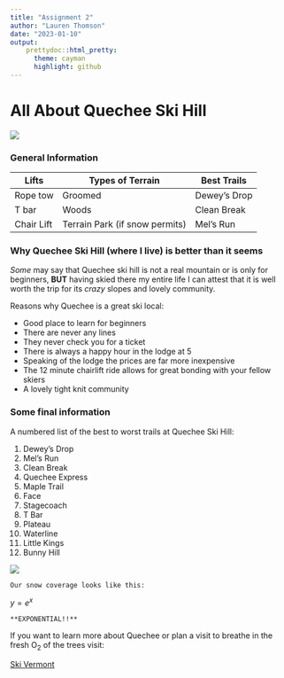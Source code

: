 ```yaml
---
title: "Assignment 2"
author: "Lauren Thomson"
date: "2023-01-10"
output: 
    prettydoc::html_pretty:
      theme: cayman
      highlight: github
---
```


# All About Quechee Ski Hill 

![ ](https://www.newenglandskihistory.com/Vermont/quecheeprofile3.jpg)

### General Information 

Lifts   | Types of Terrain  | Best Trails
------------- | ------------- | -------------
Rope tow | Groomed | Dewey's Drop 
T bar   | Woods | Clean Break
Chair Lift  | Terrain Park (if snow permits) | Mel's Run 

### Why Quechee Ski Hill (where I live) is better than it seems

*Some* may say that Quechee ski hill is not a real mountain or is only for beginners, **BUT** having skied there my entire life I can attest that it is well worth the trip for its *crazy* slopes and lovely community. 

Reasons why Quechee is a great ski local: 

* Good place to learn for beginners 
* There are never any lines
* They never check you for a ticket 
* There is always a happy hour in the lodge at 5 
* Speaking of the lodge the prices are far more inexpensive
* The 12 minute chairlift ride allows for great bonding with your fellow skiers
* A lovely tight knit community 

### Some final information

A numbered list of the best to worst trails at Quechee Ski Hill:  

1. Dewey's Drop  
2. Mel's Run  
3. Clean Break  
4. Quechee Express  
5. Maple Trail  
6. Face  
7. Stagecoach  
8. T Bar    
9. Plateau  
10. Waterline  
11. Little Kings  
12. Bunny Hill

![ ](https://www.skicentral.com/images/trailmaps/802015-2400.jpg)

```Our snow coverage looks like this:```  

$y=e^x$ 

```**EXPONENTIAL!!**```


If you want to learn more about Quechee or plan a visit to breathe in the fresh O~2~ of the trees visit: 

[Ski Vermont](https://skivermont.com/ski-quechee/)



